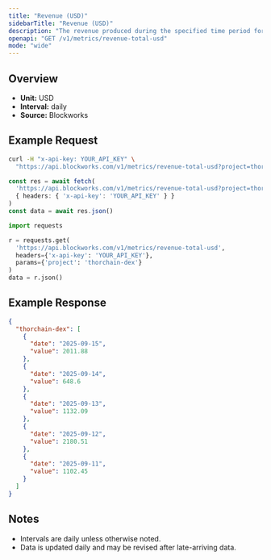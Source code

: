 ```yaml
---
title: "Revenue (USD)"
sidebarTitle: "Revenue (USD)"
description: "The revenue produced during the specified time period for given project."
openapi: "GET /v1/metrics/revenue-total-usd"
mode: "wide"
---
```


## Overview

- **Unit:** USD
- **Interval:** daily
- **Source:** Blockworks

## Example Request

<CodeGroup>

```bash cURL
curl -H "x-api-key: YOUR_API_KEY" \
  "https://api.blockworks.com/v1/metrics/revenue-total-usd?project=thorchain-dex"
```

```typescript TypeScript
const res = await fetch(
  'https://api.blockworks.com/v1/metrics/revenue-total-usd?project=thorchain-dex',
  { headers: { 'x-api-key': 'YOUR_API_KEY' } }
)
const data = await res.json()
```

```python Python
import requests

r = requests.get(
  'https://api.blockworks.com/v1/metrics/revenue-total-usd',
  headers={'x-api-key': 'YOUR_API_KEY'},
  params={'project': 'thorchain-dex'}
)
data = r.json()
```

</CodeGroup>

## Example Response

```json
{
  "thorchain-dex": [
    {
      "date": "2025-09-15",
      "value": 2011.88
    },
    {
      "date": "2025-09-14",
      "value": 648.6
    },
    {
      "date": "2025-09-13",
      "value": 1132.09
    },
    {
      "date": "2025-09-12",
      "value": 2180.51
    },
    {
      "date": "2025-09-11",
      "value": 1102.45
    }
  ]
}
```

## Notes
- Intervals are daily unless otherwise noted.
- Data is updated daily and may be revised after late-arriving data.